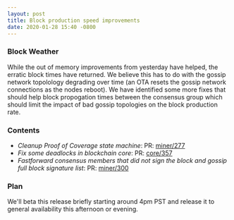 ```yaml
---
layout: post
title: Block production speed improvements
date: 2020-01-28 15:40 -0800
---
```


### Block Weather

While the out of memory improvements from yesterday have helped, the erratic block times have
returned. We believe this has to do with the gossip network topolology degrading over time (an OTA
resets the gossip network connections as the nodes reboot). We have identified some more fixes that
should help block propogation times between the consensus group which should limit the impact of bad
gossip topologies on the block production rate.

<!--truncate-->

### Contents

- _Cleanup Proof of Coverage state machine_: PR:
  [miner/277](https://github.com/helium/miner/pull/277)
- _Fix some deadlocks in blockchain core_: PR:
  [core/357](https://github.com/helium/blockchain-core/pull/357)
- _Fastforward consensus members that did not sign the block and gossip full block signature list_:
  PR: [miner/300](https://github.com/helium/miner/pull/300)

### Plan

We'll beta this release briefly starting around 4pm PST and release it to general availability this
afternoon or evening.
